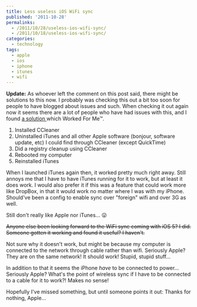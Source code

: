 ---
title: Less useless iOS WiFi sync
published: '2011-10-28'
permalinks:
  - /2011/10/28/useless-ios-wifi-sync/
  - /2011/10/18/useless-ios-wifi-sync/
categories:
  - technology
tags:
  - apple
  - ios
  - iphone
  - itunes
  - wifi
---

<strong>Update:</strong> As whoever left the comment on this post said, there might
be solutions to this now. I probably was checking this out a bit too soon for people
to have blogged about issues and such. When checking it out again now it seems there
are a lot of people who have had issues with this, and I found <a href="http://cnx.com/?p=1612">
  a solution
</a> which Worked For Me™.

<ol>
  <li>Installed CCleaner</li>
  <li>
    Uninstalled iTunes and all other Apple software (bonjour, software update,
    etc) I could find through CCleaner (except QuickTime)
  </li>
  <li>Did a registry cleanup using CCleaner</li>
  <li>Rebooted my computer</li>
  <li>Reinstalled iTunes</li>
</ol>

When I launched iTunes again then, it worked pretty much right away. Still annoys me that I have to have iTunes running for it to work, but at least it does work. I would also prefer it if this was a feature that could work more like DropBox, in that it would work no matter where I was with my iPhone. Should've been a config to enable sync over "foreign" wifi and over 3G as well.

Still don't really like Apple nor iTunes... 😛

<del dateTime="2011-10-28T08:12:18+00:00">Anyone else been looking forward to the WiFi sync coming with iOS 5? I did. Someone gotten it working and found it useful? I haven't.

Not sure why it doesn't work, but might be because my computer is connected to the network through cable rather than wifi. Seriously Apple? They are on the same network! It should work! Stupid, stupid stuff...

In addition to that it seems the iPhone _have_ to be connected to power... Seriously Apple? What's the point of wireless sync if I have to be connected to a cable for it to work?! Makes no sense!

Hopefully I've missed something, but until someone points it out: Thanks for nothing, Apple...</del>
